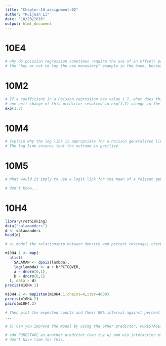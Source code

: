 ```yaml
---
title: "Chapter-10-assignment-02"
author: "Ruijuan Li"
date: "10/20/2016"
output: html_document
---
```


# 10E4
```r
# why do poission regression sometimes require the use of an offset? provide an eg. 
# the "buy or not to buy the new monastery" example in the book, because you need to compare the result with different rate and make decisions. 
```

# 10M2
```r
# If a coefficient in a Poisson regression has value 1.7, what does this imply about the change in the outcome? 
# one unit change of this predictor resulted in exp(1.7) change in the result
exp(1.7)
```

# 10M4
```r
# Explain why the log link is appropriate for a Poisson generalized linear model.  
# The log link ensures that the outcome is positive.
```

# 10M5
```r
# What would it imply to use a logit link for the mean of a Poisson generalized linear model? Can you think of a real research problem for which this would make sense? 

# don't know... 
```

# 10H4 
```r
library(rethinking)
data("salamanders")
d <- salamanders
head(d)

# a) model the relationship between density and percent coverage; check the quadratic approximation again, by comparing map to map2stan.

m10H4.1 <- map(
  alist(
    SALAMAN <- dpois(lambda),
    log(lambda) <- a + b*PCTCOVER,
    a ~ dnorm(0,1),
    b ~ dnorm(0,1)
  ), data = d)
precis(m10H4.1)

m10H4.2 <- map2stan(m10H4.1,chains=4,iter=4000)
precis(m10H4.2)  
pairs(m10H4.2)

# Then plot the expected counts and their 89% interval against percent cover. In which ways does the model do a good job? In which ways does it do a bad job?  
...

# b) Can you improve the model by using the other predictor, FORESTAGE? Try any models you think useful. Can you explain why FORESTAGE helps or does not help with prediction? 

# add FORESTAGE as another predictor (can try w/ and w/o interaction effect models) and compared models... 
# don't have time for this. 
```






